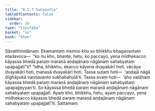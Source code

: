 ```yaml
---
title: "8.1.7 Sutasutta"
tableOfContents: false
sidebar:
  order: 10
type: "tipitaka"
basket: "su"
book: "khan"
---
```



<DynamicBreadcrumb />

<Division number="348" book="khan">

<Paragraph number="1165" book="khan">
Sāvatthinidānaṃ. Ekamantaṃ nisinno kho so bhikkhu bhagavantaṃ etadavoca—  “ko nu kho, bhante, hetu, ko paccayo, yena midhekacco kāyassa bhedā paraṃ maraṇā aṇḍajānaṃ nāgānaṃ sahabyataṃ upapajjatī”ti?
</Paragraph>

<Paragraph number="1166" book="khan">
“Idha, bhikkhu, ekacco kāyena dvayakārī hoti, vācāya dvayakārī hoti, manasā dvayakārī hoti. Tassa sutaṃ hoti—  ‘aṇḍajā nāgā dīghāyukā vaṇṇavanto sukhabahulā’ti. Tassa evaṃ hoti—  ‘aho vatāhaṃ kāyassa bhedā paraṃ maraṇā aṇḍajānaṃ nāgānaṃ sahabyataṃ upapajjeyyan’ti. So kāyassa bhedā paraṃ maraṇā aṇḍajānaṃ nāgānaṃ sahabyataṃ upapajjati. Ayaṃ kho, bhikkhu, hetu, ayaṃ paccayo, yena midhekacco kāyassa bhedā paraṃ maraṇā aṇḍajānaṃ nāgānaṃ sahabyataṃ upapajjatī”ti.

</Paragraph>
</Division>

<Paragraph number="1167" type="center" book="khan">
Sattamaṃ.
</Paragraph>